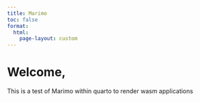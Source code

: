 ```yaml
---
title: Marimo
toc: false
format:
  html:
    page-layout: custom
---
```





# Welcome, 
This is a test of Marimo within quarto to render wasm applications

